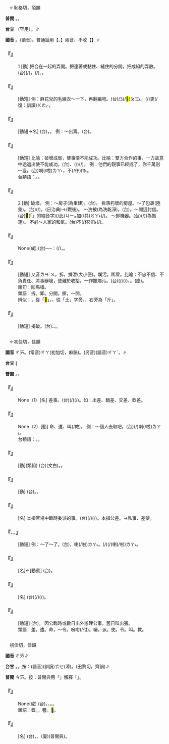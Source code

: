 
=={{ruby|拆|ㄔㄞ}}==

　←恥格切，陌韻

'''普閩''' {{ruby|(文)|ㄊㄧㆤㆶ}}。{{ruby|(白)|ㄊㄧㄚㆷ}}。

'''台甘''' {{ruby|(文)|ㄊㄧㆤㆶ}}（罕用）{{ruby|、|ㄑㄧㆤㆶ}}。{{ruby|(語)|ㄊㄧㄚㆷ}}∥

'''國音''' {{ruby|(語)|ㄔㄞ}}。(讀音){{ruby|(文)|ㄔㄜˋ}}。普通話用【{{ruby|拆|ㄘㄚ}}、{{ruby|拆|ㄔㄞ}}】兩音、不收【{{ruby|拆|ㄔㄜˋ}}】∥

    

==='''『{{ruby|拆|ㄔㄞ}}』'''===
:1  [動] 把合在一起的弄開。把連著或黏住、縫住的分開，把成組的弄散。(台){{ruby|將|ㄐㄧㆲ}}{{ruby|黏|ㄌㄧㆰˊ}}(/{{ruby|夾|ㄍㄧㄚㆴ}}){{ruby|著|ㄉㄧㄠˊ}}{{ruby|咧|ㄌㆤ˪}}，{{ruby|紩|ㄊㆪ˫}}(/{{ruby|縫|ㄅㄤˊ}}){{ruby|著|ㄉㄧㄠˊ}}{{ruby|咧|ㄌㆤ˪}}、{{ruby|合|ㄍㄚㆴ}}{{ruby|做|ㄗㄨㆤ˪}}{{ruby|/|ㄗㄜ˪}}{{ruby|伙|ㄏㆤˋ}}{{ruby|/|ㄏㄨㆤˋ}}{{ruby|丌|ㆤ}}{{ruby|物|ㄇㆭㆷ ͘}}{{ruby|/|ㄇㄧㆷ ͘}}{{ruby|創|ㄘㆲ˪}}{{ruby|付|ㄏㆦ˫}}{{ruby|伊|ㄧ}}{{ruby|離|ㄌㄧ˫}}{{ruby|開|ㄎㄨㄧ}}。
    

==='''『{{ruby|拆|ㄔㄞ}}{{ruby|洗|ㄒㄧˇ}}』'''===
: [動短] 例：麻花兒的毛線衣～一下，再翻編吧。(台){{ruby|穿|ㄑㄧㄥ˫}}{{ruby|<mark>&#xffa42;</mark>|ㄍㄚㆷ}}{{ruby|<mark>&#xffa56;</mark>|ㄍㄧㆬ}}{{ruby|滑|ㄍㄨㆵ ͘}}{{ruby|去|ㄎㄧ˪}}{{ruby|丌|ㆤ}}凸(/<mark>&#xf91ca;</mark>)<rt>ㄆㆲ˪</rt>{{ruby|紗|ㄙㆤ}}{{ruby|衫|ㄙㆩ}}，{{ruby|敨|ㄊㄠˋ}}{{ruby|開|ㄎㄨㄧ}}(/{{ruby|拆|ㄊㄧㄚㆷ}}{{ruby|開|ㄎㄨㄧ}}){{ruby|洗|ㄙㄨㆤˋ}}{{ruby|/|ㄙㆤˋ}}{{ruby|洗|ㄙㄨㆤˋ}}{{ruby|/|ㄙㆤˋ}}{{ruby|咧|ㄌㆤ˪}}更(/復：訓讀)<rt>ㄍㄜㆷ</rt>{{ruby|/|ㄍㄜ˪}}{{ruby|再|ㄗㄞ˪}}{{ruby|重|ㄉㄧㄥˊ}}{{ruby|刺|ㄑㄧㄚㆷ}}{{ruby|喏|·ㄋㆦ}}。
    

==='''『{{ruby|拆|ㄔㄞ}}{{ruby|貨|ㄏㄨㄛˋ}}』'''===
: [動短→名] (台){{ruby|拆|ㄊㄧㄚㆷ}}{{ruby|散|ㄙㄨㆩ˪}}{{ruby|舊|ㄍㄨ˫}}{{ruby|厝|ㄘㄨ˪}}{{ruby|丌|ㆤ}}{{ruby|柴|ㄘㄚˊ}}{{ruby|料|ㄌㄧㄠ˫}}，{{ruby|磚|ㄗㆭ}}{{ruby|仔|ㄚ}}{{ruby|挓|ㄊㆤㆷ ͘}}{{ruby|出|ㄘㄨㆵ}}{{ruby|去|ㄎㄧ˪}}{{ruby|零|ㄌㄢˊ}}{{ruby|星|ㄙㄢ}}{{ruby|賣|ㆠㄨㆤ˫}}{{ruby|/|ㆠㆤ˫}}。  例：～出賣。(台){{ruby|拆|ㄊㄧㄚㆷ}}{{ruby|厝|ㄘㄨ˪}}{{ruby|賣|ㆠㄨㆤ˫}}{{ruby|/|ㆠㆤ˫}}{{ruby|舊|ㄍㄨ˫}}{{ruby|料|ㄌㄧㄠ˫}}。
    

==='''『{{ruby|拆|ㄔㄞ}}{{ruby|臺|ㄊㄞˊ}}』'''===
: [動短] 比喻：破壞成局，使事情不能成功。比喻：雙方合作的事，一方故意中途退出使不能成功。(台){{ruby|敗|ㄅㄞ˫}}{{ruby|事|ㄙㄨ˫}}、{{ruby|弄|ㄌㆲ˪}}{{ruby|破|ㄆㄨㄚ˪}}{{ruby|載|ㄉㄞ˫}}(/{{ruby|戴|ㄉㄞ˪}}){{ruby|事|ㄐㄧ˪}}(/{{ruby|事|ㄉㄞ˫}}{{ruby|情|ㄐㄧ˪}})。 例：他們的親事已經成了，你千萬別～臺。(台){{ruby|<mark>&#xffad9;</mark>|ㄧㄣ}}{{ruby|丌|ㆤ}}{{ruby|親|ㄑㄧㄣ}}{{ruby|事|ㄙㄨ˫}}{{ruby|講|ㄍㆲˋ}}{{ruby|→|ㄍㆲ}}{{ruby|成|ㄒㄧㄥˊ}}喇(/啦)<rt>ㄌㄚ˪</rt>，{{ruby|汝|ㄌㄧˋ}}{{ruby|是|ㄒㄧ˫}}{{ruby|千|ㄑㄧㄢ}}{{ruby|萬|ㆠㄢ˫}}不(/伓)<rt>ㆬ˫</rt>{{ruby|通|ㄊㄤ}}{{ruby|去|ㄎㄧ˪}}{{ruby|共|ㄍㄚ˫}}{{ruby|人|ㄌㄤ˫}}{{ruby|弄|ㄌㆲ˪}}{{ruby|破|ㄆㄨㄚ˪}}。
:台類語：{{ruby|扶|ㄆㆦˊ}}{{ruby|後|ㄠ˫}}{{ruby|骹|ㄎㄚ}}。{{ruby|暗|ㆰ˪}}{{ruby|中|ㄉㄧㆲ}}{{ruby|進|ㄐㄧㄣ˪}}{{ruby|行|ㄏㄧㄥˊ}}{{ruby|破|ㄆㄜ˪}}{{ruby|壞|ㄏㄞ˫}}{{ruby|工|ㄍㄤ}}{{ruby|作|ㄗㆦㆶ}}。
:
    

==='''『{{ruby|拆|ㄔㄞ}}』'''===
:2  [動] 破壞。 例：～房子(為重建)。(台){{ruby|拆|ㄊㄧㄚㆷ}}{{ruby|厝|ㄘㄨ˪}}。 拆落朽壞的房屋。～了包裹(陸彙)。(台){{ruby|拆|ㄊㄧㄚㆷ}}(/{{ruby|敨|ㄊㄠˋ}}){{ruby|開|ㄎㄨㄧ}}{{ruby|小|ㄒㄧㄜˋ}}{{ruby|包|ㄅㄠ}}。(日治典)→{{ruby|包|ㄅㄠ}}{{ruby|裹|ㄍㄜˋ}}(戰後)。 ～洗被{{ruby|褥|ㄖㄨˋ}}(為洗乾淨)。(台){{ruby|拆|ㄊㄧㄚㆷ}}{{ruby|被|ㄆㆤ˫}}{{ruby|/|ㄆㄨㆤ˫}}{{ruby|單|ㄉㄨㆩ}}。～開這封信。(台)<mark>&#xffb50;</mark>(「{{ruby|此|ㄐㄧˋ}}{{ruby|一|ㄐㄧㆵ ͘}}」的縮音字)(/此)<rt>ㄐㄧㆵ</rt>{{ruby|張|ㄉㄧㆫ}}{{ruby|/|ㄉㄧㆧ}}{{ruby|批|ㄆㆤ}}{{ruby|/|ㄆㄨㆤ}}加(/共)<rt>ㄍㄚ˫</rt>{{ruby|拆|ㄊㄧㄚㆷ}}{{ruby|開|ㄎㄨㄧ}}(/{{ruby|開|ㄎㄨㄧ}}{{ruby|封|ㄏㆲ}})。 ～卸機器。(台){{ruby|分|ㄏㄨㄣ}}{{ruby|拆|ㄊㄧㄚㆷ}}(/{{ruby|分|ㄏㄨㄣ}}{{ruby|解|ㄍㄞˋ}}){{ruby|機|ㄍㄧ}}{{ruby|/|ㄍㆤ}}{{ruby|/|ㄍㄨㆤ}}{{ruby|器|ㄎㄧ˪}}(為搬運)。 不必～人家的和氣。(台)不(/伓)<rt>ㆬ˫</rt>{{ruby|通|ㄊㄤ}}{{ruby|扑|ㄆㄚㆷ}}{{ruby|歹|ㄆㆮˋ}}{{ruby|/|ㄆㄞˋ}}(/{{ruby|攪|ㄍㄧㄠˋ}}{{ruby|亂|ㄌㄨㄢ˫}}){{ruby|別|ㄅㄚㆵ ͘}}{{ruby|人|ㄌㄤˊ}}{{ruby|和|ㄏㄜˊ}}{{ruby|好|ㄏㄜˋ}}。
    

==='''『{{ruby|過|ㄍㄨㄛˋ}}{{ruby|河|ㄏㄜˊ}}{{ruby|拆|ㄔㄞ}}{{ruby|橋|ㄑㄧㄠˊ}}』'''===
: None(成) (台){{ruby|橋|ㄍㄧㄜˊ}}{{ruby|過|ㄍㆤ˪}}{{ruby|/|ㄍㄨㆤ˪}}{{ruby|拐|ㄍㄨㄞˋ}}{{ruby|抽|ㄊㄧㄨ}}──{{ruby|比|ㄅㄧˋ}}{{ruby|喻|ㆡㄨ˫}}{{ruby|/|ㄌㄨ˫}}{{ruby|/|ㆢㄧ˫}}：{{ruby|人|ㄌㄤˊ}}{{ruby|成|ㄒㄧㄥˊ}}{{ruby|功|ㄍㆲ}}{{ruby|了|ㄌㄧㄠˋ}}{{ruby|後|ㄠ˫}}{{ruby|著|ㄉㄧㄜㆷ}}(/{{ruby|都|ㄉㄜ˫}}){{ruby|將|ㄐㄧㆲ}}{{ruby|以|ㄧˋ}}{{ruby|前|ㄐㄧㄥˊ}}{{ruby|所|ㄙㆦˋ}}{{ruby|倚|ㄨㄚˋ}}{{ruby|靠|ㄎㄜ˪}}{{ruby|丌|ㆤ}}{{ruby|人|ㆢㄧㄣˊ}}{{ruby|/|ㄌㄧㄣˊ}}{{ruby|事|ㄙㄨ˫}}{{ruby|工|ㄍㄤ}}{{ruby|具|ㄍㄨ˫}}{{ruby|<mark>&#xffaf0;</mark>|ㄏㆪ˪}}{{ruby|<mark>&#xffa58;</mark>|ㄙㄚㆶ}}{{ruby|去|ㄎㄧ˪}}，{{ruby|<mark>&#xffa45;</mark>|ㆠㆤ˫}}{{ruby|/|ㆠㄨㆤ˫}}{{ruby|記|ㄍㄧ˪}}{{ruby|得|ㄉㄧㆵ}}{{ruby|恩|ㄨㄣ}}{{ruby|/|ㄧㄣ}}{{ruby|情|ㄐㄧㄥˊ}}。
    

==='''『{{ruby|拆|ㄔㄞ}}{{ruby|爛|ㄌㄢˋ}}{{ruby|污|ㄨ}}』'''===
: [動短] 又音{{ruby|：|ㄘㄚ}}<rt>ㄌㄢˋ</rt><rt>ㄨ</rt>。拆，排泄(大小便)。爛污。稀屎。比喻：不忠不信、不負責任、將事辦壞，使難於收拾。一作撒爛污。(台){{ruby|載|ㄉㄞ˫}}(/{{ruby|戴|ㄉㄞ˪}}){{ruby|事|ㄐㄧ˪}}(/{{ruby|事|ㄉㄞ˫}}{{ruby|情|ㄐㄧ˪}}){{ruby|辦|ㄅㄢ˫}}{{ruby|<mark>&#xffa45;</mark>|ㆠㆤ˫}}{{ruby|/|ㆠㄨㆤ˫}}{{ruby|好|ㄏㄜˋ}}{{ruby|勢|ㄙㆤ˪}}、{{ruby|留|ㄌㄠˊ}}{{ruby|屎|ㄙㄞˋ}}{{ruby|尾|ㆠㆤˋ}}{{ruby|/|ㆠㄨㆤˋ}}。(廈){{ruby|漚|ㄠ˪}}{{ruby|棗|ㄗㄜˋ}}。
:類句：回馬槍。
:
:類語：拆。卸。分開。撕，～開。
:
:辨似：{{ruby|拆|ㄔㄞ}}，從「<mark>&#xf8fab;</mark>」，{{ruby|坼|ㄔㄜˋ}}，從「土」字旁。{{ruby|折|ㄓㄜˊ}}，右旁為「斤」。
:
    

==='''『{{ruby|拆|ㄔㄞ}}{{ruby|穿|ㄔㄨㄢ}}』'''===
: [動短] 揭破。(台){{ruby|突|ㄉㄨㆷ ͘}}{{ruby|破|ㄆㄨㄚ˪}}、{{ruby|弄|ㄌㆲ˪}}{{ruby|破|ㄆㄨㄚ˪}}{{ruby|雞|ㄍㄨㆤ}}{{ruby|/|ㄍㆤ}}{{ruby|<mark>&#xf91a9;</mark>|ㄍㄨㄧ}}。{{ruby|托|ㄊㄨㆷ}}{{ruby|破|ㄆㄨㄚ˪}}{{ruby|內|ㄌㄞ˫}}{{ruby|/|ㄌㄨㆤ˫}}{{ruby|幕|ㆠㆦ˫}}。
    

=={{ruby|差|ㄔㄞ}}==

　←初佳切，佳韻

'''國音''' <rt>ㄔㄞ</rt>。(常音)<rt>ㄔㄚ</rt>(初加切，麻韻)。(另音)(語音)<rt>ㄔㄚˋ</rt>{{ruby|。|ㄘ}}，{{ruby|參|ㄘㄣ}}{{ruby|～|ㄘ}}∥

'''台甘''' {{ruby|(文)|ㄘㄚ}}{{ruby|。|ㄑㄧ}}{{ruby|(語)|ㄘㆤ}}{{ruby|。|ㄗㄨㄚㆷ ͘}}∥

'''普閩''' {{ruby|(文)|ㄘㄞ}}。{{ruby|(語)|ㄘㆤ}}。

    

==='''『{{ruby|差|ㄔㄞ}}』'''===
: None（1）[名] 差事。(台){{ruby|被|ㄅㄧ˫}}{{ruby|差|ㄘㆤ}}{{ruby|教|ㄍㄚ˪}}{{ruby|丌|ㆤ}}{{ruby|載|ㄉㄞ˫}}(/{{ruby|戴|ㄉㄞ˪}}){{ruby|事|ㄐㄧ˪}}(/{{ruby|事|ㄉㄞ˫}}{{ruby|情|ㄐㄧ˪}})。如：出差、銷差、交差、欽差。
    

==='''『{{ruby|差|ㄔㄞ}}』'''===
: None（2）[動] 命、遣、叫(/教)。 例：～個人去取吧。(台){{ruby|汝|ㄌㄧˋ}}{{ruby|差|ㄘㆤ}}{{ruby|教|ㄍㄚ˪}}{{ruby|一|ㄐㄧㆵ ͘}}{{ruby|個|ㆤˊ}}{{ruby|人|ㄌㄤˊ}}{{ruby|去|ㄎㄧ˪}}{{ruby|挓|ㄊㆤㆷ ͘}}{{ruby|著|ㄉㄧㄜㆷ}}(/{{ruby|都|ㄉㄜ˫}}){{ruby|好|ㄏㄜˋ}}喇(/啦)<rt>ㄌㄚ˪</rt>。
:台類語：{{ruby|叫|ㄍㄧㄜ˪}}。{{ruby|教|ㄍㄚ˪}}。
:
    

==='''『{{ruby|差|ㄔㄞ}}{{ruby|遣|ㄑㄧㄢˇ}}』'''===
: [動](類組) (台)(文白){{ruby|差|ㄘㆤ}}{{ruby|遣|ㄎㄧㄢˋ}}。{{ruby|差|ㄘㆤ}}{{ruby|教|ㄍㄚ˪}}{{ruby|→|ㄍㄚㆷ}}。
    

==='''『{{ruby|差|ㄔㄞ}}{{ruby|使|ㄕˇ}}』'''===
: [動] (台){{ruby|差|ㄘㆤ}}{{ruby|使|ㄙㄨˋ}}。{{ruby|差|ㄘㆤ}}{{ruby|教|ㄍㄚ˪}}{{ruby|→|ㄍㄚㆷ}}。
    

==='''『{{ruby|差|ㄔㄞ}}{{ruby|事|·ㄕˋ}}』'''===
: [名] 本指官場中臨時委派的事。(台){{ruby|被|ㄅㄧ˫}}{{ruby|派|ㄆㄞ˪}}{{ruby|遣|ㄎㄧㄢˋ}}{{ruby|去|ㄎㄧ˪}}{{ruby|做|ㄗㄨㆤ˪}}{{ruby|/|ㄗㄜ˪}}{{ruby|丌|ㆤ}}{{ruby|載|ㄉㄞ˫}}(/{{ruby|戴|ㄉㄞ˪}}){{ruby|事|ㄐㄧ˪}}(/{{ruby|事|ㄉㄞ˫}}{{ruby|情|ㄐㄧ˪}})。本指公差。→私事、差使。
    

==='''『{{ruby|交|ㄐㄧㄠ}}…{{ruby|差|ㄔㄞ}}』'''===
: [動短] 例：～了～了。(台){{ruby|任|ㆢㄧㆬ˫}}{{ruby|/|ㄌㄧㆬ˫}}{{ruby|務|ㆠㄨ˫}}{{ruby|完|ㄨㄢˊ}}{{ruby|成|ㄒㄧㄥˊ}}，{{ruby|有|ㄧㄨˋ}}{{ruby|所|ㄙㆦˋ}}{{ruby|交|ㄍㄠ}}{{ruby|代|ㄉㄞ˪}}喇(/啦)<rt>ㄌㄚ˪</rt>。{{ruby|被|ㄅㄧ˫}}{{ruby|人|ㄌㄤˊ}}{{ruby|差|ㄘㆤ}}{{ruby|教|ㄍㄚㆷ}}{{ruby|丌|ㆤ}}{{ruby|載|ㄉㄞ˫}}(/{{ruby|戴|ㄉㄞ˪}}){{ruby|事|ㄐㄧ˪}}(/{{ruby|事|ㄉㄞ˫}}{{ruby|情|ㄐㄧ˪}}){{ruby|辦|ㄅㄢ˫}}{{ruby|好|ㄏㄜˋ}}{{ruby|無|ㆠㄜˊ}}{{ruby|事|ㄙㄨ˫}}喇(/啦)<rt>ㄌㄚ˪</rt>。
    

==='''『{{ruby|兼|ㄐㄧㄢ}}{{ruby|差|ㄔㄞ}}』'''===
: [名]←[動賓] (台){{ruby|兼|ㄍㄧㆰ}}{{ruby|職|ㄐㄧㆵ}}。
    

==='''『{{ruby|專|ㄓㄨㄢ}}{{ruby|差|ㄔㄞ}}』'''===
: [名] (台){{ruby|被|ㄅㄧ˫}}{{ruby|差|ㄘㆤ}}{{ruby|教|ㄍㄚㆷ}}{{ruby|專|ㄗㄨㄢ}}{{ruby|辦|ㄅㄢ˫}}{{ruby|某|ㆠㆦˋ}}{{ruby|一|ㄐㄧㆵ ͘}}{{ruby|件|ㄍㄧㆩ˫}}{{ruby|載|ㄉㄞ˫}}(/{{ruby|戴|ㄉㄞ˪}}){{ruby|事|ㄐㄧ˪}}(/{{ruby|事|ㄉㄞ˫}}{{ruby|情|ㄐㄧ˪}}){{ruby|丌|ㆤ}}{{ruby|人|ㄌㄤˊ}}。
    

==='''『{{ruby|出|ㄔㄨ}}{{ruby|差|ㄔㄞ}}』'''===
: [動短] (台){{ruby|出|ㄘㄨㆵ}}{{ruby|差|ㄘㄞ}}。 因公臨時或數日出外辦理公事。舊日叫出張。
:類語：差。遣。命，～令。吩咐(/付)。囑。派。使。令。叫。教。
:
    

=={{ruby|釵|ㄔㄞ}}==

　初佳切，佳韻

'''國音''' <rt>ㄔㄞ</rt>∥

'''台甘''' {{ruby|(文)|ㄘㄞ}}。{{ruby|(語)|ㄊㄨㆤ}}。按：(語音)(訓讀)<rt>ㄊㆤ</rt>(漳)。{{ruby|←|ㄉㆤˊ}}{{ruby|/|ㄉㄨㆤˊ}}(田黎切，齊韻)∥

'''普閩''' <rt>ㄘㄞ</rt>。按：普閩典用「{{ruby|<mark>&#xffe54;</mark>|ㄊㄨㆤ}}」解釋「{{ruby|釵|ㄔㄞ}}」。

    

==='''『{{ruby|荊|ㄐㄧㄥ}}{{ruby|釵|ㄔㄞ}}{{ruby|布|ㄅㄨˋ}}{{ruby|裙|ㄑㄩㄣˊ}}』'''===
: None(成) (台){{ruby|用|ㄧㆲ˫}}{{ruby|/|ㄧㄥ˫}}{{ruby|荊|ㄍㄧㄥ}}{{ruby|枝|ㄍㄧ}}{{ruby|做|ㄗㄨㆤ˪}}{{ruby|/|ㄗㄜ˪}}{{ruby|<mark>&#xffe54;</mark>|ㄊㄨㆤ}}{{ruby|插|ㄘㄚㆷ}}，{{ruby|代|ㄉㄞ˫}}{{ruby|替|ㄊㄨㆤ˪}}{{ruby|/|ㄊㆤ˪}}{{ruby|金|ㄍㄧㆬ}}{{ruby|釵|ㄊㆤ}}，{{ruby|穿|ㄑㄧㄥ˫}}{{ruby|粗|ㄘㆦ}}{{ruby|布|ㄅㆦ˪}}{{ruby|丌|ㆤ}}{{ruby|裙|ㄍㄨㄣˊ}}。{{ruby|形|ㄏㄧㄥˊ}}{{ruby|容|ㄧㆲˊ}}{{ruby|勤|ㄎㄨㄣˊ}}{{ruby|/|ㄎㄧㄣˊ}}{{ruby|儉|ㄎㄧㆰ˫}}{{ruby|樸|ㄆㆦㆶ}}{{ruby|素|ㄙㆦ˪}}{{ruby|丌|ㆤ}}{{ruby|婦|ㄏㄨ˫}}{{ruby|人|ㆢㄧㄣˊ}}{{ruby|/|ㄌㄧㄣˊ}}{{ruby|人|ㄌㄤˊ}}{{ruby|丌|ㆤ}}{{ruby|穿|ㄑㄧㄥ˫}}{{ruby|插|ㄘㄚㆷ}}。
:類語：釵。{{ruby|笄|ㄐㄧ}}。簪。<mark>&#xffe54;</mark>。
:
    

==='''『{{ruby|釵|ㄔㄞ}}』'''===
: [名] (台){{ruby|古|ㄍㆦˋ}}{{ruby|早|ㄗㄚˋ}}{{ruby|婦|ㄏㄨ˫}}{{ruby|女|ㄌㄧˋ}}{{ruby|/|ㄌㄨˋ}}{{ruby|頭|ㄊㄠˊ}}{{ruby|鬃|ㄗㄤ}}{{ruby|帶|ㄉㄨㄚ˪}}{{ruby|丌|ㆤ}}{{ruby|一|ㄐㄧㆵ ͘}}{{ruby|種|ㄐㄧㆲ˪}}{{ruby|首|ㄒㄧㄨˋ}}{{ruby|飾|ㄒㄧㆤㆶ}}，{{ruby|兩|ㄋㆭ˫}}{{ruby|股|ㄍㆦˋ}}{{ruby|丌|ㆤ}}{{ruby|簪|ㄗㆰ}}{{ruby|/|ㄐㄧㆰ}}{{ruby|仔|ㄚ}}。(廈){{ruby|金|ㄍㄧㆬ}}{{ruby|<mark>&#xffe54;</mark>|ㄊㄨㆤ}}(普閩典)。
    
